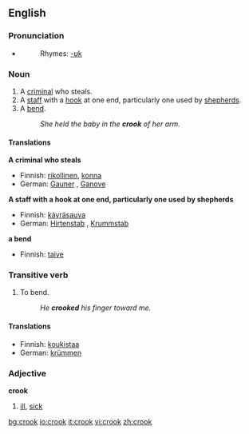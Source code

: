 ==English==

===Pronunciation===
*{{audio|en-us-crook.ogg|Audio (US)}}
*:Rhymes: [[Rhymes:English:-ʊk|-ʊk]]

===Noun===
{{en-noun}}

# A [[criminal]] who steals.
# A [[staff]] with a [[hook]] at one end, particularly one used by [[shepherd]]s.
# A [[bend]].
#:''She held the baby in the '''crook''' of her arm.''

====Translations====
'''A criminal who steals'''
*Finnish: [[rikollinen]], [[konna]]
*German: [[Gauner]] {{m}}, [[Ganove]] {{m}}

'''A staff with a hook at one end, particularly one used by shepherds'''
*Finnish: [[käyräsauva]]
*German: [[Hirtenstab]] {{m}}, [[Krummstab]] {{m}}

'''a bend'''
*Finnish: [[taive]]

===Transitive verb===
{{en-verb}}

# To bend.
#: ''He '''crooked''' his finger toward me.''

====Translations====
*Finnish: [[koukistaa]]
*German: [[krümmen]]

===Adjective===
'''crook'''

# {{cattag|Australian English}} [[ill]], [[sick]]

[[bg:crook]]
[[io:crook]]
[[it:crook]]
[[vi:crook]]
[[zh:crook]]